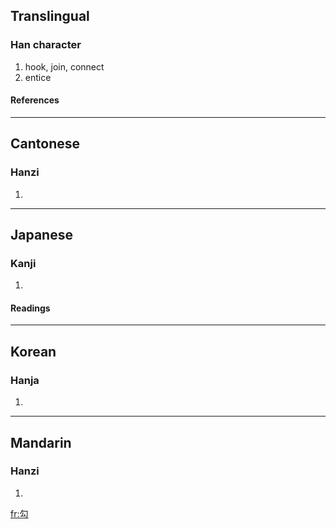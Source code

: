 {{see|句}}

==Translingual==
===Han character===
{{Han char|rn=20|rad=勹|as=02|sn=4|four=2772<sub>0</sub>|canj=心戈 (PI)}}
# hook, join, connect
# entice
====References====
{{Han ref|kx=0150.230|dkj=02500|dj=0339.130|hdz=10256.030|uh=52FE|ud=21246|bh=A4C4|bd=42180}}
----
==Cantonese==
===Hanzi===
{{yue-hanzi|jyut=|y=gau1, ngau1}}
# {{defn|Cantonese}}
----
==Japanese==
===Kanji===
{{ja-kanji|grade=|rs=勹02}}
# {{defn|Japanese}} 
====Readings====
{{ja-readings|on=[[こう]] (kō)|kun=[[のぞく]] (nozoku), [[まがる]] (magaru), [[かぎ]] (kagi)}}
----
==Korean==
===Hanja===
{{ko-hanja|hangeul=[[구]], [[귀]]|rv=gu, gwi|mr=ku, kwi}}
# {{defn|Korean}}
----
==Mandarin==
===Hanzi===
{{cmn-hanzi|pin=[[gōu]] (gou1)|wg=kou<sup>1</sup>}}
# {{defn|Mandarin}}

[[fr:勾]]